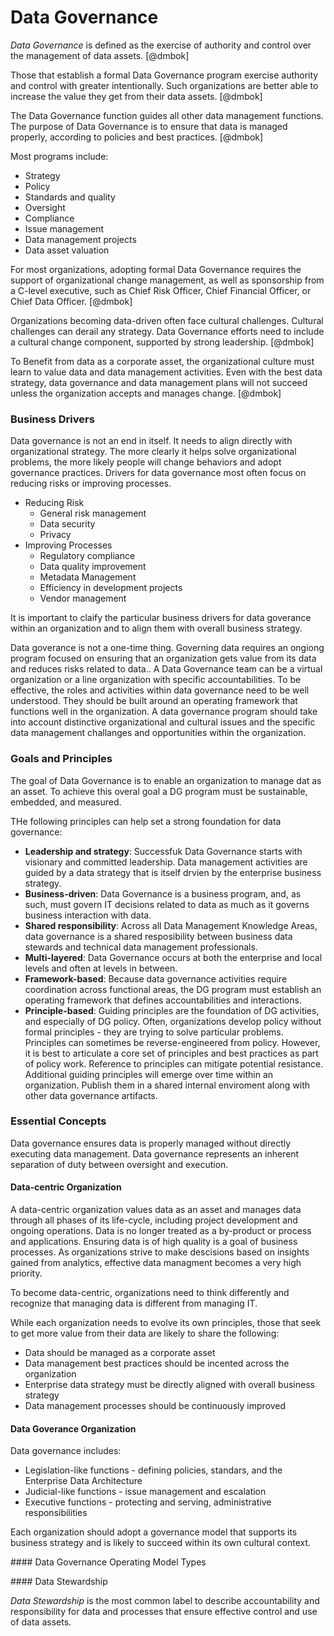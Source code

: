 # Data Governance

*Data Governance* is defined as the exercise of authority and control over the  management of data assets. [@dmbok]

Those that establish a formal Data Governance program exercise authority and control with greater intentionally. Such organizations are better able to increase the value they get from their data assets. [@dmbok]

The Data Governance function guides all other data management functions. The purpose of Data Governance is to ensure that data is managed properly, according to policies and best practices. [@dmbok]

Most programs include:

 * Strategy
 * Policy
 * Standards and quality
 * Oversight
 * Compliance
 * Issue management
 * Data management projects
 * Data asset valuation
 
For most organizations, adopting formal Data Governance requires the support of organizational change management, as well as sponsorship from a C-level executive, such as Chief Risk Officer, Chief Financial Officer, or Chief Data Officer. [@dmbok]
 
Organizations becoming data-driven often face cultural challenges. Cultural challenges can derail any strategy. Data Governance efforts need to include a cultural change component, supported by strong leadership. [@dmbok]

To Benefit from data as a corporate asset, the organizational culture must learn to value data and data management activities. Even with the best data strategy, data governance and data management plans will not succeed unless the organization accepts and manages change. [@dmbok]

### Business Drivers

Data governance is not an end in itself. It needs to align directly with organizational strategy. The more clearly it helps solve organizational problems, the more likely people will change behaviors and adopt governance practices. Drivers for data governance most often focus on reducing risks or improving processes.

 * Reducing Risk
   + General risk management
   + Data security
   + Privacy
 * Improving Processes
   + Regulatory compliance
   + Data quality improvement
   + Metadata Management
   + Efficiency in development projects
   + Vendor management
  
It is important to claify the particular business drivers for data goverance within an organization and to align them with overall business strategy. 

Data goverance is not a one-time thing. Governing data requires an ongiong program focused on ensuring that an organization gets value from its data and reduces risks related to data.. A Data Governance team can be a virtual organization or a line organization with specific accountabilities. To be effective, the roles and activities within data governance need to be well understood. They should be built around an operating framework that functions well in the organization. A data governance program should take into account distinctive organizational and cultural issues and the specific data management challanges and opportunities within the organization.

### Goals and Principles

The goal of Data Governance is to enable an organization to manage dat as an asset. To achieve this overal goal a DG program must be sustainable, embedded, and measured.

THe following principles can help set a strong foundation for data governance:

 * **Leadership and strategy**: Successfuk Data Governance starts with visionary and committed leadership. Data management activities are guided by a data strategy that is itself drvien by the enterprise business strategy.
 * **Business-driven**: Data Governance is a business program, and, as such, must govern IT decisions related to data as much as it governs business interaction with data.
 * **Shared responsibility**: Across all Data Management Knowledge Areas, data governance is a shared resposibility between business data stewards and technical data management professionals.
 * **Multi-layered**: Data Governance occurs at both the enterprise and local levels and often at levels in between.
 * **Framework-based**: Because data governance activities require coordination across functional areas, the DG program must establish an operating framework that defines accountabilities and interactions.
 * **Principle-based**: Guiding principles are the foundation of DG activities, and especially of DG policy. Often, organizations develop policy without formal principles - they are trying to solve particular problems. Principles can sometimes be reverse-engineered from policy. However, it is best to articulate a core set of principles and best practices as part of policy work. Reference to principles can mitigate potential resistance. Additional guiding principles will emerge over time within an organization. Publish them in a shared internal enviroment along with other data governance artifacts. 
 
### Essential Concepts

Data governance ensures data is properly managed without directly executing data management. Data governance represents an inherent separation of duty between oversight and execution.

#### Data-centric Organization

A data-centric organization values data as an asset and manages data through all phases of its life-cycle, including project development and ongoing operations. Data is no longer treated as a by-product or process and applications. Ensuring data is of high quality is a goal of business processes. As organizations strive to make descisions based on insights gained from analytics, effective data managment becomes a very high priority. 

To become data-centric, organizations need to think differently and recognize that managing data is different from managing IT.

While each organization needs to evolve its own principles, those that seek to get more value from their data are likely to share the following:

 * Data should be managed as a corporate asset
 * Data management best practices should be incented across the organization
 * Enterprise data strategy must be directly aligned with overall business strategy
 * Data management processes should be continuously improved
 
#### Data Goverance Organization

Data governance includes:

 * Legislation-like functions - defining policies, standars, and the Enterprise Data Architecture
 * Judicial-like functions - issue management and escalation
 * Executive functions - protecting and serving, administrative responsibilities
 
 Each organization should adopt a governance model that supports its business strategy and is likely to succeed within its own cultural context. 
 
 #### Data Governance Operating Model Types
 
 #### Data Stewardship
 
 *Data Stewardship* is the most common label to describe accountability and responsibility for data and processes that ensure effective control and use of data assets.
 

